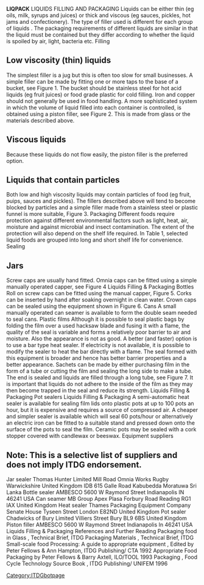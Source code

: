 '''LIQPACK'''
LIQUIDS FILLING AND PACKAGING Liquids can be either thin (eg oils, milk, syrups and juices) or thick and viscous (eg sauces, pickles, hot jams and confectionery). The type of filler used is different for each group of liquids . The packaging requirements of different liquids are similar in that the liquid must be contained but they differ according to whether the liquid is spoiled by air, light, bacteria etc. Filling 
==Low viscosity (thin) liquids==
The simplest filler is a jug but this is often too slow for small businesses. A simple filler can be made by fitting one or more taps to the base of a bucket, see Figure 1. The bucket should be stainless steel for hot acid liquids (eg fruit juices) or food grade plastic for cold filling. Iron and copper should not generally be used in food handling. A more sophisticated system in which the volume of liquid filled into each container is controlled, is obtained using a piston filler, see Figure 2. This is made from glass or the materials described above. 
==Viscous liquids==
Because these liquids do not flow easily, the piston filler is the preferred option. 
==Liquids that contain particles==
Both low and high viscosity liquids may contain particles of food (eg fruit, puips, sauces and pickles). The fillers described above will tend to become blocked by particles and a simple filler made from a stainless steel or plastic funnel is more suitable, Figure 3. Packaging Different foods require protection against different environmental factors such as light, heat, air, moisture and against microbial and insect contamination. The extent of the protection will also depend on the shelf life required. In Table 1, selected liquid foods are grouped into long and short shelf life for convenience. Sealing 
==Jars==
Screw caps are usually hand fitted. Omnia caps can be fitted using a simple manually operated capper, see Figure 4 
Liquids Filling &amp; Packaging    Bottles Roll on screw caps can be fitted using the manual capper, Figure 5.  Corks can be inserted by hand after soaking overnight in clean water. Crown caps can be sealed using the equipment shown in Figure 6. Cans A small manually operated can seamer is available to form the double seam needed to seal cans. Plastic films Although it is possible to seal plastic bags by folding the film over a used hacksaw blade and fusing it with a flame, the quality of the seal is variable and forms a relatively poor barrier to air and moisture. Also the appearance is not as good. A better (and faster) option is to use a bar type heat sealer. If electricity is not available, it is possible to modify the sealer to heat the bar directly with a flame. The seal formed with this equipment is broader and hence has better barrier properties and a better appearance. Sachets can be made by either 
purchasing film in the form of a tube or cutting the film and sealing the long side to make a tube. The end is sealed and liquids are filled through a long tube, see Figure 7. It is important that liquids do not adhere to the inside of the film as they may then become trapped in the seal and reduce its strength. 
Liquids Filling &amp; Packaging    Pot sealers 
Liquids Filling &amp; Packaging    A semi-automatic heat sealer is available for sealing film lids onto plastic pots at up to 100 pots an hour, but it is expensive and requires a source of compressed air. A cheaper and simpler sealer is available which will seal 60 pots/hour or alternatively an electric iron can be fitted to a suitable stand and pressed down onto the surface of the pots to seal the film. Ceramic pots may be sealed with a cork stopper covered with candlewax or beeswax. Equipment suppliers 
==Note: This is a selective list of suppliers and does not imply ITDG endorsement.==
Jar sealer Thomas Hunter Limited Mill Road Omnia Works Rugby Warwickshire United Kingdom  IDB 615 Galle Road Kabubedda Moratuwa Sri Lanka Bottle sealer AMBESCO 5600 W Raymond Street Indianapolis IN 46241 USA Can seamer MB Group Apex Plasa Forbury Road Reading RG1 lAX United Kingdom Heat sealer Thames Packaging Equipment Company Senate House Tyseen Street London E82ND United Kingdom Pot sealer Chadwicks of Bury Limited Villiers Street Bury BL9 6BS United Kingdom Piston filler AMBESCO 5600 W Raymond Street Indianapolis In 46241 USA 
Liquids Filling &amp; Packaging    References and Further Reading Packaging food in Glass , Technical Brief, ITDG Packaging Materials , Technical Brief, ITDG Small-scale food Processing: A guide to appropriate equipment  , Edited by Peter Fellows &amp; Ann Hampton, ITDG Publishing/ CTA 1992 Appropriate Food Packaging  by Peter Fellows &amp; Barry Axtell, ILO/TOOL 1993 Packaging ,  Food Cycle Technology Source Book  , ITDG Publishing/ UNIFEM 1996 
[[Category:ITDGbotpage]]